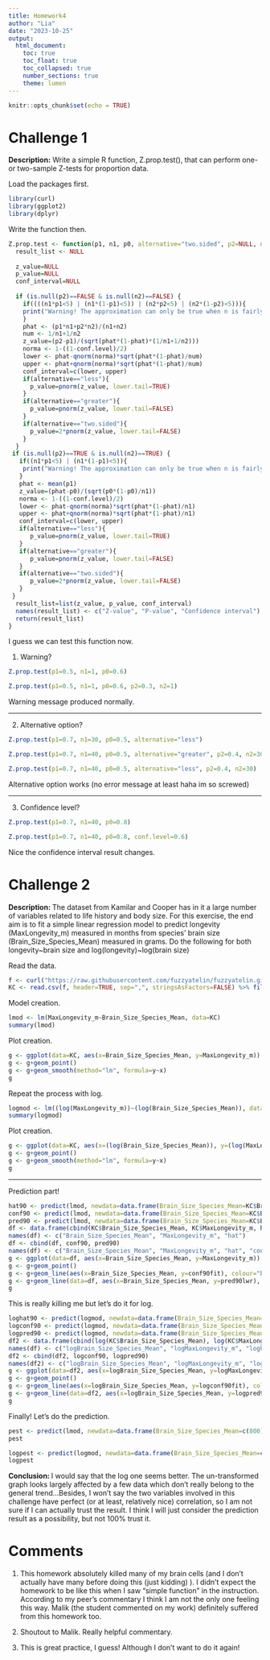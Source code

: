 ```yaml
---
title: Homework4
author: "Lia"
date: "2023-10-25"
output:
  html_document:
    toc: true
    toc_float: true
    toc_collapsed: true
    number_sections: true
    theme: lumen
---
```


```r
knitr::opts_chunk$set(echo = TRUE)
```

# Challenge 1

**Description:** Write a simple R function, Z.prop.test(), that can perform one- or two-sample Z-tests for proportion data.

Load the packages first.

```r
library(curl)
library(ggplot2)
library(dplyr)
```

Write the function then.

```r
Z.prop.test <- function(p1, n1, p0, alternative="two.sided", p2=NULL, n2=NULL, conf.level=0.95){
  result_list <- NULL
  
  z_value=NULL
  p_value=NULL
  conf_interval=NULL
  
  if (is.null(p2)==FALSE & is.null(n2)==FALSE) {
    if((((n1*p1<5) | (n1*(1-p1)<5)) | (n2*p2<5) | (n2*(1-p2)<5))){
    print("Warning! The approximation can only be true when n is fairly large and p is not close to 0 or 1.")
    }
    phat <- (p1*n1+p2*n2)/(n1+n2)
    num <- 1/n1+1/n2
    z_value=(p2-p1)/(sqrt(phat*(1-phat)*(1/n1+1/n2)))  
    norma <- 1-((1-conf.level)/2)
    lower <- phat-qnorm(norma)*sqrt(phat*(1-phat)/num)
    upper <- phat+qnorm(norma)*sqrt(phat*(1-phat)/num)
    conf_interval=c(lower, upper)
    if(alternative=="less"){
      p_value=pnorm(z_value, lower.tail=TRUE)
    }
    if(alternative=="greater"){
      p_value=pnorm(z_value, lower.tail=FALSE)
    }
    if(alternative=="two.sided"){
      p_value=2*pnorm(z_value, lower.tail=FALSE)
    }
  }
 if (is.null(p2)==TRUE & is.null(n2)==TRUE) {
   if((n1*p1<5) | (n1*(1-p1)<5)){
    print("Warning! The approximation can only be true when n is fairly large and p is not close to 0 or 1.")
   }
   phat <- mean(p1)
   z_value=(phat-p0)/(sqrt(p0*(1-p0)/n1))
   norma <- 1-((1-conf.level)/2)
   lower <- phat-qnorm(norma)*sqrt(phat*(1-phat)/n1)
   upper <- phat+qnorm(norma)*sqrt(phat*(1-phat)/n1)
   conf_interval=c(lower, upper)
   if(alternative=="less"){
      p_value=pnorm(z_value, lower.tail=TRUE)
   }
   if(alternative=="greater"){
      p_value=pnorm(z_value, lower.tail=FALSE)
   }
   if(alternative=="two.sided"){
      p_value=2*pnorm(z_value, lower.tail=FALSE)
   }
 }
  result_list=list(z_value, p_value, conf_interval)
  names(result_list) <- c("Z-value", "P-value", "Confidence interval")
  return(result_list)
}
```

I guess we can test this function now. 

1. Warning? 
```r
Z.prop.test(p1=0.5, n1=1, p0=0.6)
```

```r
Z.prop.test(p1=0.5, n1=1, p0=0.6, p2=0.3, n2=1)
```

Warning message produced normally. 

***

2. Alternative option? 

```r
Z.prop.test(p1=0.7, n1=30, p0=0.5, alternative="less")
```

```r
Z.prop.test(p1=0.7, n1=40, p0=0.5, alternative="greater", p2=0.4, n2=30)
```

```r
Z.prop.test(p1=0.7, n1=40, p0=0.5, alternative="less", p2=0.4, n2=30)
```

Alternative option works (no error message at least haha im so screwed)

***

3. Confidence level? 
```r
Z.prop.test(p1=0.7, n1=40, p0=0.8)
```

```r
Z.prop.test(p1=0.7, n1=40, p0=0.8, conf.level=0.6)
```

Nice the confidence interval result changes. 

# Challenge 2
**Description: **The dataset from Kamilar and Cooper has in it a large number of variables related to life history and body size. For this exercise, the end aim is to fit a simple linear regression model to predict longevity (MaxLongevity_m) measured in months from species’ brain size (Brain_Size_Species_Mean) measured in grams. Do the following for both longevity~brain size and log(longevity)~log(brain size)

Read the data. 

```r
f <- curl("https://raw.githubusercontent.com/fuzzyatelin/fuzzyatelin.github.io/master/AN588_Fall21/KamilarAndCooperData.csv")
KC <- read.csv(f, header=TRUE, sep=",", stringsAsFactors=FALSE) %>% filter(!is.na(MaxLongevity_m)) %>% filter(!is.na(Brain_Size_Species_Mean))
```

Model creation. 

```r
lmod <- lm(MaxLongevity_m~Brain_Size_Species_Mean, data=KC)
summary(lmod)
```

Plot creation. 

```r
g <- ggplot(data=KC, aes(x=Brain_Size_Species_Mean, y=MaxLongevity_m))
g <- g+geom_point()
g <- g+geom_smooth(method="lm", formula=y~x)
g
```

Repeat the process with log. 

```r
logmod <- lm((log(MaxLongevity_m))~(log(Brain_Size_Species_Mean)), data=KC)
summary(logmod)
```

Plot creation. 

```r
g <- ggplot(data=KC, aes(x=(log(Brain_Size_Species_Mean)), y=(log(MaxLongevity_m))))
g <- g+geom_point()
g <- g+geom_smooth(method="lm", formula=y~x)
g
```

***

Prediction part! 

```r
hat90 <- predict(lmod, newdata=data.frame(Brain_Size_Species_Mean=KC$Brain_Size_Species_Mean))
conf90 <- predict(lmod, newdata=data.frame(Brain_Size_Species_Mean=KC$Brain_Size_Species_Mean), interval="confidence", level=0.9)
pred90 <- predict(lmod, newdata=data.frame(Brain_Size_Species_Mean=KC$Brain_Size_Species_Mean), interval="prediction", level=0.9)
df <- data.frame(cbind(KC$Brain_Size_Species_Mean, KC$MaxLongevity_m, hat90))
names(df) <- c("Brain_Size_Species_Mean", "MaxLongevity_m", "hat")
df <- cbind(df, conf90, pred90)
names(df) <- c("Brain_Size_Species_Mean", "MaxLongevity_m", "hat", "conf90fit", "conf90lwr", "conf90upr", "pred90fit", "pred90lwr", "pred90upr")
g <- ggplot(data=df, aes(x=Brain_Size_Species_Mean, y=MaxLongevity_m))
g <- g+geom_point()
g <- g+geom_line(aes(x=Brain_Size_Species_Mean, y=conf90fit), colour="black")+geom_line(aes(x=Brain_Size_Species_Mean, y=conf90lwr), colour="blue")+geom_line(aes(x=Brain_Size_Species_Mean, y=conf90upr), colour="blue")
g <- g+geom_line(data=df, aes(x=Brain_Size_Species_Mean, y=pred90lwr), colour="red")+geom_line(data=df, aes(x=Brain_Size_Species_Mean, y=pred90upr), colour="red")
g
```

This is really killing me but let's do it for log. 
```r
loghat90 <- predict(logmod, newdata=data.frame(Brain_Size_Species_Mean=KC$Brain_Size_Species_Mean))
logconf90 <- predict(logmod, newdata=data.frame(Brain_Size_Species_Mean=KC$Brain_Size_Species_Mean), interval="confidence", level=0.9)
logpred90 <- predict(logmod, newdata=data.frame(Brain_Size_Species_Mean=KC$Brain_Size_Species_Mean), interval="prediction", level=0.9)
df2 <- data.frame(cbind(log(KC$Brain_Size_Species_Mean), log(KC$MaxLongevity_m), loghat90))
names(df) <- c("logBrain_Size_Species_Mean", "logMaxLongevity_m", "loghat")
df2 <- cbind(df2, logconf90, logpred90)
names(df2) <- c("logBrain_Size_Species_Mean", "logMaxLongevity_m", "loghat", "logconf90fit", "logconf90lwr", "logconf90upr", "logpred90fit", "logpred90lwr", "logpred90upr")
g <- ggplot(data=df2, aes(x=logBrain_Size_Species_Mean, y=logMaxLongevity_m))
g <- g+geom_point()
g <- g+geom_line(aes(x=logBrain_Size_Species_Mean, y=logconf90fit), colour="black")+geom_line(aes(x=logBrain_Size_Species_Mean, y=logconf90lwr), colour="blue")+geom_line(aes(x=logBrain_Size_Species_Mean, y=logconf90upr), colour="blue")
g <- g+geom_line(data=df2, aes(x=logBrain_Size_Species_Mean, y=logpred90lwr), colour="red")+geom_line(data=df2, aes(x=logBrain_Size_Species_Mean, y=logpred90upr), colour="red")
g
```

Finally! Let's do the prediction. 
```r
pest <- predict(lmod, newdata=data.frame(Brain_Size_Species_Mean=c(800)), interval="prediction", level=0.9)
pest
```
```r
logpest <- predict(logmod, newdata=data.frame(Brain_Size_Species_Mean=c(800)), interval="prediction", level=0.9)
logpest
```

**Conclusion: **I would say that the log one seems better. The un-transformed graph looks largely affected by a few data which don't really belong to the general trend...Besides, I won't say the two variables involved in this challenge have perfect (or at least, relatively nice) correlation, so I am not sure if I can actually trust the result. I think I will just consider the prediction result as a possibility, but not 100% trust it. 

# Comments

1. This homework absolutely killed many of my brain cells (and I don't actually have many before doing this (just kidding) ). I didn't expect the homework to be like this when I saw "simple function" in the instruction. According to my peer's commentary I think I am not the only one feeling this way. Malik (the student commented on my work) definitely suffered from this homework too. 

2. Shoutout to Malik. Really helpful commentary. 

3. This is great practice, I guess! Although I don't want to do it again! 


